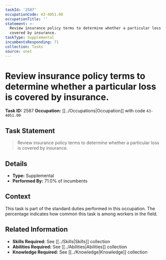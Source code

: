 ```yaml
---
taskId: '2587'
occupationCode: 43-4051.00
occupationTitle: ''
statement: >-
  Review insurance policy terms to determine whether a particular loss is
  covered by insurance.
taskType: Supplemental
incumbentsResponding: 71
collection: Tasks
source: onet
---
```

# Review insurance policy terms to determine whether a particular loss is covered by insurance.

**Task ID:** 2587
**Occupation:** [[../Occupations|Occupation]] with code `43-4051.00`

## Task Statement

> Review insurance policy terms to determine whether a particular loss is covered by insurance.

## Details

- **Type:** Supplemental
- **Performed By:** 71.0% of incumbents

## Context

This task is part of the standard duties performed in this occupation. The percentage indicates how common this task is among workers in the field.

## Related Information

- **Skills Required:** See [[../Skills|Skills]] collection
- **Abilities Required:** See [[../Abilities|Abilities]] collection
- **Knowledge Required:** See [[../Knowledge|Knowledge]] collection
